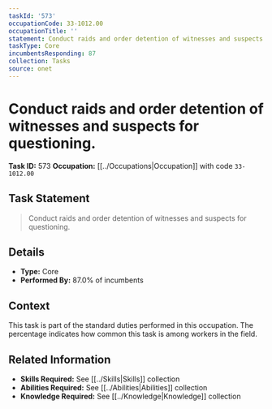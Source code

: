 ```yaml
---
taskId: '573'
occupationCode: 33-1012.00
occupationTitle: ''
statement: Conduct raids and order detention of witnesses and suspects for questioning.
taskType: Core
incumbentsResponding: 87
collection: Tasks
source: onet
---
```

# Conduct raids and order detention of witnesses and suspects for questioning.

**Task ID:** 573
**Occupation:** [[../Occupations|Occupation]] with code `33-1012.00`

## Task Statement

> Conduct raids and order detention of witnesses and suspects for questioning.

## Details

- **Type:** Core
- **Performed By:** 87.0% of incumbents

## Context

This task is part of the standard duties performed in this occupation. The percentage indicates how common this task is among workers in the field.

## Related Information

- **Skills Required:** See [[../Skills|Skills]] collection
- **Abilities Required:** See [[../Abilities|Abilities]] collection
- **Knowledge Required:** See [[../Knowledge|Knowledge]] collection
